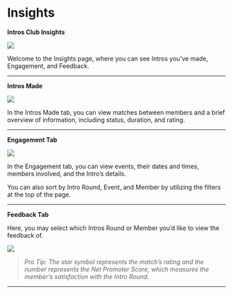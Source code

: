 # Insights

**Intros Club Insights**

![](/images/insights1.png)

Welcome to the Insights page, where you can see Intros you’ve made, Engagement, and Feedback. 

---

**Intros Made**

![](/images/insights2.png)

In the Intros Made tab, you can view matches between members and a brief overview of information, including status, duration, and rating.

--- 

**Engagement Tab**

![](/images/insights3.png)

In the Engagement tab, you can view events, their dates and times, members involved, and the Intro’s details.

You can also sort by Intro Round, Event, and Member by utilizing the filters at the top of the page.

---

**Feedback Tab**

Here, you may select which Intros Round or Member you’d like to view the feedback of.

![](/images/insights4.png)

> *Pro Tip: The star symbol represents the match’s rating and the number represents the Net Promoter Score, which measures the member’s satisfaction with the Intro Round.*

---
